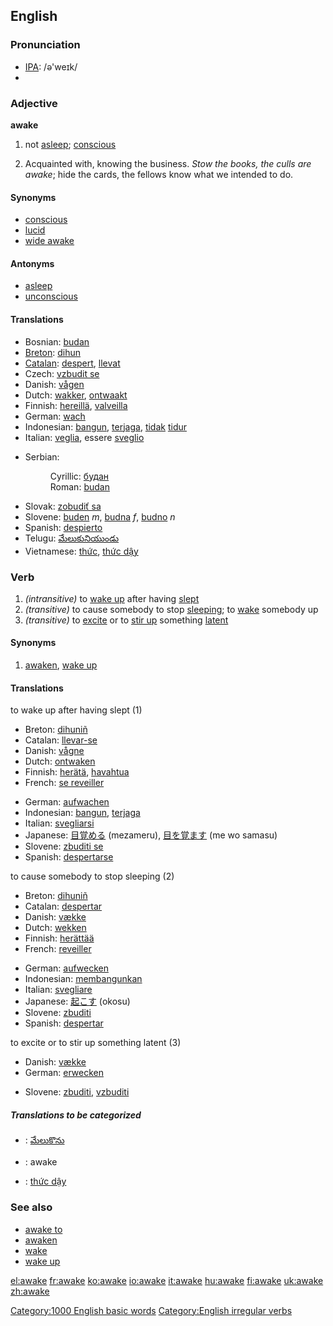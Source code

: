 ==English==

===Pronunciation===
*[[w:IPA|IPA]]: /ə'weɪk/
*{{audio|en-us-awake.ogg|Audio (US)}}

===Adjective===
'''awake'''
# not [[asleep]]; [[conscious]]
# {{vulgar}} Acquainted with, knowing the business. ''Stow the books, the culls are awake''; hide the cards, the fellows know what we intended to do.

====Synonyms====
*[[conscious]]
*[[lucid]]
*[[wide awake]]

====Antonyms====
*[[asleep]]
*[[unconscious]]

====Translations====
{{top}}
*Bosnian: [[budan#Bosnian|budan]] {{m}}
*[[Breton]]: [[dihun]]
*[[Catalan]]: [[despert]], [[llevat]]
*Czech: [[vzbudit se]]
*Danish: [[vågen]]
*Dutch: [[wakker]], [[ontwaakt]]
*Finnish: [[hereillä]], [[valveilla]]
*German: [[wach]]
*Indonesian: [[bangun]], [[jaga|terjaga]], [[tidak]] [[tidur]]
*Italian: [[veglia]], essere [[sveglio]]
{{mid}}
*Serbian:
*:Cyrillic: [[будан#Serbian|будан]] {{m}}
*:Roman: [[budan#Serbian|budan]] {{m}}
*Slovak: [[zobudiť sa]]
*Slovene: [[buden]] ''m'', [[budna]] ''f'', [[budno]] ''n''
*Spanish: [[despierto]]
*Telugu: [[మేలుకునియుండు]]
*Vietnamese: [[thức]], [[thức dậy]]
{{bottom}}

===Verb===
{{irregverb|'''to awake'''|'''[[awakes]]'''|'''[[awoke]] '''or''' [[awaked]]'''|'''[[awaked]] '''or''' [[awoken]]'''|'''[[awaking]]'''}}
#''(intransitive)'' to [[wake up]] after having [[sleep|slept]]
#''(transitive)'' to cause somebody to stop [[sleep|sleeping]]; to [[wake up|wake]] somebody up
#''(transitive)'' to [[excite]] or to [[stir up]] something [[latent]]

====Synonyms====
#[[awaken]], [[wake up]]

====Translations====
;to wake up after having slept (1)
{{top}}
*Breton: [[dihuniñ]]
*Catalan: [[llevar-se]]
*Danish: [[vågne]]
*Dutch: [[ontwaken]]
*Finnish: [[herätä]], [[havahtua]]
*French: [[se reveiller]]
{{mid}}
*German: [[aufwachen]]
*Indonesian: [[bangun]], [[jaga|terjaga]]
*Italian: [[svegliarsi]]
*Japanese: [[目覚める]] (mezameru), [[目を覚ます]] (me wo samasu)
*Slovene: [[zbuditi se]]
*Spanish: [[despertarse]]
{{bottom}}

;to cause somebody to stop sleeping (2)
{{top}}
*Breton: [[dihuniñ]]
*Catalan: [[despertar]]
*Danish: [[vække]]
*Dutch: [[wekken]]
*Finnish: [[herättää]]
*French: [[reveiller]]
{{mid}}
*German: [[aufwecken]]
*Indonesian: [[bangun|membangunkan]]
*Italian: [[svegliare]]
*Japanese: [[起こす]] (okosu)
*Slovene: [[zbuditi]]
*Spanish: [[despertar]]
{{bottom}}

;to excite or to stir up something latent (3)
{{top}}
*Danish: [[vække]]
*German: [[erwecken]]
{{mid}}
*Slovene: [[zbuditi]], [[vzbuditi]]
{{bottom}}

=====Translations to be categorized=====
{{checktrans}}
{{top}}
*{{ttbc|Telugu}}: [[మేలుకొను]]
*{{ttbc|Ukrainian}}: awake
{{mid}}
*{{ttbc|Vietnamese}}: [[thức dậy]]
{{bottom}}

===See also===
*[[awake to]]
*[[awaken]]
*[[wake]]
*[[wake up]]

[[Category:1000 English basic words]]
[[Category:English irregular verbs]]

[[el:awake]]
[[fr:awake]]
[[ko:awake]]
[[io:awake]]
[[it:awake]]
[[hu:awake]]
[[fi:awake]]
[[uk:awake]]
[[zh:awake]]